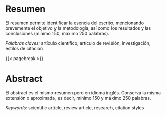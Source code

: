 # Resumen {.unnumbered}

\noindent
El resumen permite identificar la esencia del escrito, mencionando brevemente el objetivo y la metodología, así como los resultados y las conclusiones (mínimo 150, máximo 250 palabras).

*Palabras claves:* artículo científico, artículo de revisión, investigación, estilos de citación

{{< pagebreak >}}

# Abstract {.unnumbered}

\noindent
El abstract es el mismo resumen pero en idioma inglés. Conserva la misma extensión o aproximada, es decir, mínimo 150 y máximo 250 palabras.

*Keywords:* scientific article, review article, research, citation styles